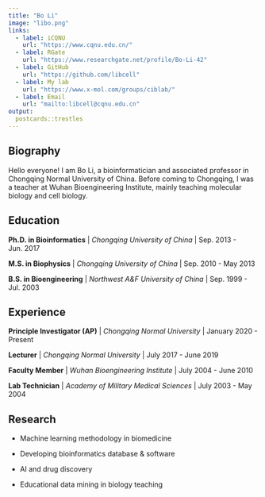 ```yaml
---
title: "Bo Li"
image: "libo.png"
links:
  - label: iCQNU
    url: "https://www.cqnu.edu.cn/"
  - label: RGate
    url: "https://www.researchgate.net/profile/Bo-Li-42"
  - label: GitHub
    url: "https://github.com/libcell"
  - label: My lab
    url: "https://www.x-mol.com/groups/ciblab/"
  - label: Email
    url: "mailto:libcell@cqnu.edu.cn"
output:
  postcards::trestles
---
```

 
## Biography

Hello everyone! I am Bo Li, a bioinformatician and associated professor in Chongqing Normal University of China. Before coming to Chongqing, I was a teacher at Wuhan Bioengineering Institute, mainly teaching molecular biology and cell biology.

## Education

**Ph.D. in Bioinformatics** | *Chongqing University of China* | Sep. 2013 - Jun. 2017

**M.S. in Biophysics** | *Chongqing University of China* | Sep. 2010 - May 2013

**B.S. in Bioengineering** | *Northwest A&F University of China* | Sep. 1999 - Jul. 2003

## Experience

**Principle Investigator (AP)** | *Chongqing Normal University* | January 2020 - Present

**Lecturer** | *Chongqing Normal University* | July 2017 - June 2019

**Faculty Member** | *Wuhan Bioengineering Institute* | July 2004 - June 2010

**Lab Technician** | *Academy of Military Medical Sciences* | July 2003 - May 2004

## Research

- Machine learning methodology in biomedicine

- Developing bioinformatics database & software

- AI and drug discovery

- Educational data mining in biology teaching
